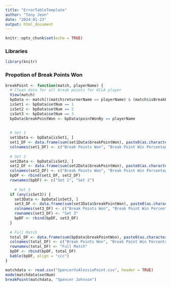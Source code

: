 ```yaml
---
title: "ErrorTableTemplate"
author: "Tony Jeon"
date: "2024-01-23"
output: html_document
---
```


```r
knitr::opts_chunk$set(echo = TRUE)
```

### Libraries
```r
library(knitr)
```

### Propotion of Break Points Won
```r
breakPoint <- function(match, playerName) {
  # Clean data for all break points for UCLA player
  View(match)
  bpData <- match[((match$returnerName == playerName) & (match$isBreakPoint == "True")), ]
  isSet1 <- bpData$setNum == 1
  isSet2 <- bpData$setNum == 2
  isSet3 <- bpData$setNum == 3
  bpData$breakPointWon <- bpData$pointWonBy == playerName
  
  
  # Set 1
  set1Data <- bpData[isSet1, ]
  set1_DF <- data.frame(sum(set1Data$breakPointWon), paste0(as.character(round(sum(set1Data$breakPointWon) / nrow(set1Data) * 100, 2)), "%"))
  colnames(set1_DF) <- c("Break Points Won", "Break Point Win Percentage")
  
  # Set 2
  set2Data <- bpData[isSet2, ]
  set2_DF <- data.frame(sum(set2Data$breakPointWon), paste0(as.character(round(sum(set2Data$breakPointWon) / nrow(set2Data) * 100, 2)), "%"))
  colnames(set2_DF) <- c("Break Points Won", "Break Point Win Percentage")
  bpDF <- rbind(set1_DF, set2_DF)
  rownames(bpDF) <- c("Set 1", "Set 2")
  
    # Set 3 
  if (any(isSet3)) {
    set3Data <- bpData[isSet3, ]
    set3_DF <- data.frame(sum(set3Data$breakPointWon), paste0(as.character(round(sum(set3Data$breakPointWon) / nrow(set3Data) * 100, 2)), "%"))
    colnames(set3_DF) <- c("Break Points Won", "Break Point Win Percentage")
    rownames(set3_DF) <- "Set 3"
    bpDF <- rbind(bpDF, set3_DF)
  }
  
  # Full Match
  total_DF <- data.frame(sum(bpData$breakPointWon), paste0(as.character(round(sum(bpData$breakPointWon) / nrow(bpData) * 100, 2)), "%"))
  colnames(total_DF) <- c("Break Points Won", "Break Point Win Percentage")
  rownames(total_DF) <- "Full Match"
  bpDF <- rbind(bpDF, total_DF)
  kable(bpDF, align = "ccc")
}
```


```r
matchdata <- read.csv("SpencerVsAlessioPoint.csv", header = TRUE)
mode(matchdata$setNum)
breakPoint(matchdata, "Spencer Johnson")
```